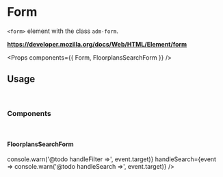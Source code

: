 <!-- Packages -->

<!-- Components -->

# Form

`<form>` element with the class `adm-form`.  

**https://developer.mozilla.org/docs/Web/HTML/Element/form**

<Props components={{ Form, FloorplansSearchForm }} />

## Usage

<br/>

### Components

<br/>

#### FloorplansSearchForm

<Preview>
  <FloorplansSearchForm
    handleFilter={event => console.warn('@todo handleFilter =>', event.target)}
    handleSearch={event => console.warn('@todo handleSearch =>', event.target)}
  />
</Preview>